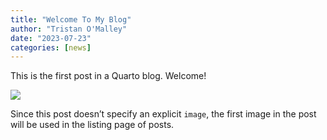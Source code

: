 ```yaml
---
title: "Welcome To My Blog"
author: "Tristan O'Malley"
date: "2023-07-23"
categories: [news]
---
```


This is the first post in a Quarto blog. Welcome!

![](thumbnail.jpg)

Since this post doesn't specify an explicit `image`, the first image in the post will be used in the listing page of posts.
